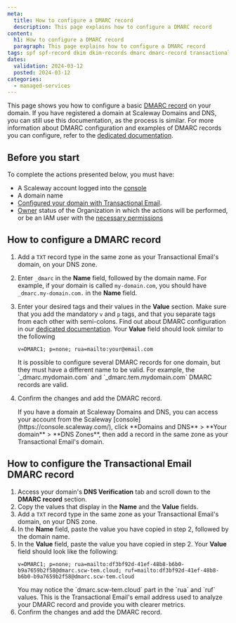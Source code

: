 ```yaml
---
meta:
  title: How to configure a DMARC record
  description: This page explains how to configure a DMARC record
content:
  h1: How to configure a DMARC record
  paragraph: This page explains how to configure a DMARC record
tags: spf spf-record dkim dkim-records dmarc dmarc-record transactional
dates:
  validation: 2024-03-12
  posted: 2024-03-12
categories:
  - managed-services
---
```


This page shows you how to configure a basic [DMARC record](/managed-services/transactional-email/concepts/#dmarc-record) on your domain.
If you have registered a domain at Scaleway Domains and DNS, you can still use this documentation, as the process is similar.
For more information about DMARC configuration and examples of DMARC records you can configure, refer to the [dedicated documentation](/managed-services/transactional-email/reference-content/dmarc-configuration/).

## Before you start

To complete the actions presented below, you must have:

- A Scaleway account logged into the [console](https://console.scaleway.com/)
- A domain name
- [Configured your domain with Transactional Email](/managed-services/transactional-email/how-to/configure-domain-with-transactional-email).
- [Owner](/identity-and-access-management/iam/concepts/#owner) status of the Organization in which the actions will be performed, or be an IAM user with the [necessary permissions](/identity-and-access-management/iam/concepts/#permission)

## How to configure a DMARC record

1. Add a `TXT` record type in the same zone as your Transactional Email's domain, on your DNS zone.
2. Enter `_dmarc` in the **Name** field, followed by the domain name. For example, if your domain is called `my-domain.com`, you should have `_dmarc.my-domain.com.` in the **Name** field.
3. Enter your desired tags and their values in the **Value** section. Make sure that you add the mandatory `v` and `p` tags, and that you separate tags from each other with semi-colons. Find out about DMARC configuration in our [dedicated documentation](/managed-services/transactional-email/reference-content/dmarc-configuration/).
    Your **Value** field should look similar to the following
    ```
    v=DMARC1; p=none; rua=mailto:your@email.com
    ```
    <Message type="important">
     It is possible to configure several DMARC records for one domain, but they must have a different name to be valid.
     For example, the `_dmarc.mydomain.com` and `_dmarc.tem.mydomain.com` DMARC records are valid.
    </Message>
6. Confirm the changes and add the DMARC record.

    <Message type="tip">
     If you have a domain at Scaleway Domains and DNS, you can access your account from the Scaleway [console](https://console.scaleway.com/), click **Domains and DNS** > **Your domain** > **DNS Zones**, then add a record in the same zone as your Transactional Email's domain.
    </Message>

## How to configure the Transactional Email DMARC record

1. Access your domain's **DNS Verification** tab and scroll down to the **DMARC record** section.
2. Copy the values that display in the **Name** and the **Value** fields.
3. Add a `TXT` record type in the same zone as your Transactional Email's domain, on your DNS zone.
4. In the **Name** field, paste the value you have copied in step 2, followed by the domain name.
5. In the **Value** field, paste the value you have copied in step 2. Your **Value** field should look like the following:
    ```
    v=DMARC1; p=none; rua=mailto:df3bf92d-41ef-48b8-b6b0-b9a7659b2f58@dmarc.scw-tem.cloud; ruf=mailto:df3bf92d-41ef-48b8-b6b0-b9a7659b2f58@dmarc.scw-tem.cloud
    ```
    <Message type="note">
     You may notice the `dmarc.scw-tem.cloud` part in the `rua` and `ruf` values. This is the Transactional Email's email address used to analyze your DMARC record and provide you with clearer metrics.
    </Message>
6. Confirm the changes and add the DMARC record.
